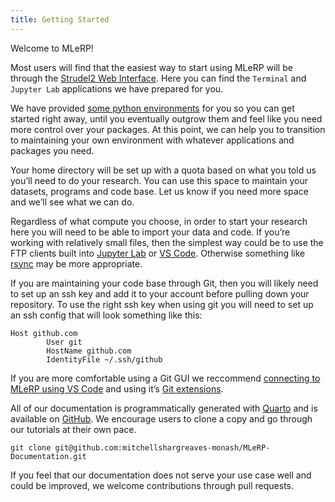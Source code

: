 ```yaml
---
title: Getting Started
---
```


Welcome to MLeRP!

Most users will find that the easiest way to start using MLeRP will be through the [Strudel2 Web Interface](/usage/strudel2.qmd). Here you can find the `Terminal` and `Jupyter Lab` applications we have prepared for you. 

We have provided [some python environments](/usage/environments.qmd) for you so you can get started right away, until you eventually outgrow them and feel like you need more control over your packages. At this point, we can help you to transition to maintaining your own environment with whatever applications and packages you need. 

Your home directory will be set up with a quota based on what you told us you'll need to do your research. You can use this space to maintain your datasets, programs and code base. Let us know if you need more space and we'll see what we can do.

Regardless of what compute you choose, in order to start your research here you will need to be able to import your data and code. If you're working with relatively small files, then the simplest way could be to use the FTP clients built into [Jupyter Lab](/connecting/transferring_files.qmd#jupyter-lab) or [VS Code](/connecting/transferring_files.qmd#vs-code). Otherwise something like [rsync](/connecting/transferring_files.qmd#rsync) may be more appropriate.

If you are maintaining your code base through Git, then you will likely need to set up an ssh key and add it to your account before pulling down your repository. To use the right ssh key when using git you will need to set up an ssh config that will look something like this:

```
Host github.com
        User git
        HostName github.com
        IdentityFile ~/.ssh/github
```

If you are more comfortable using a Git GUI we reccommend [connecting to MLeRP using VS Code](/connecting/vscode.qmd) and using it's [Git extensions](https://code.visualstudio.com/docs/sourcecontrol/overview).

All of our documentation is programmatically generated with [Quarto](https://quarto.org/) and is available on [GitHub](https://github.com/mitchellshargreaves-monash/MLeRP-Documentation). We encourage users to clone a copy and go through our tutorials at their own pace.

```
git clone git@github.com:mitchellshargreaves-monash/MLeRP-Documentation.git
```

If you feel that our documentation does not serve your use case well and could be improved, we welcome contributions through pull requests.